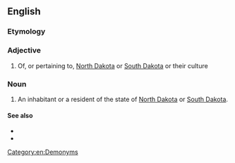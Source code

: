 ==English==

===Etymology===
{{suffix|en|Dakota|an}}

===Adjective===
{{en-adj|-}}

# Of, or pertaining to, [[North Dakota]] or [[South Dakota]] or their culture

===Noun===
{{en-noun}}

# An inhabitant or a resident of the state of [[North Dakota]] or [[South Dakota]].

====See also====
* {{l|en|North Dakotan}}
* {{l|en|South Dakotan}}

[[Category:en:Demonyms]]